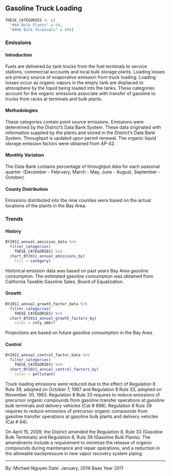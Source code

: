 ## Gasoline Truck Loading

```r
THESE_CATEGORIES <- c(
  "#64 Bulk Plants" = 64,
  "#898 Bulk Terminals" = 898)
```

### Emissions

#### Introduction {-}

Fuels are delivered by tank trucks from the fuel terminals to service stations, commercial accounts and local bulk storage plants. Loading losses are primary source of evaporative emission from truck loading. Loading losses occur as organic vapors in the empty tank are displaced to atmosphere by the liquid being loaded into the tanks. These categories account for the organic emissions associate with transfer of gasoline to trucks from racks at terminals and bulk plants.

#### Methodologies {-}

These categories contain point source emissions. Emissions were determined by the District's Data Bank System. These data originated with information supplied by the plants and stored in the District's Data Bank System. Throughput is updated upon permit renewal. The organic liquid storage emission factors were obtained from AP-42.

#### Monthly Variation {-}

The Data Bank contains percentage of throughput data for each seasonal quarter: (December - February, March - May, June - August, September - October).

#### County Distribution {-}

Emissions distributed into the nine counties were based on the actual locations of the plants in the Bay Area.

### Trends

#### History {-}

```r
BY2011_annual_emission_data %>%
  filter_categories(
    THESE_CATEGORIES) %>%
  chart_BY2011_annual_emissions_by(
    fill = category)
```

Historical emission data was based on past years Bay Area gasoline consumption. The estimated gasoline consumption was obtained from California Taxable Gasoline Sales, Board of Equalization.

#### Growth {-}

```r
BY2011_annual_growth_factor_data %>%
  filter_categories(
    THESE_CATEGORIES) %>%
  chart_BY2011_annual_growth_factors_by(
    color = cnty_abbr)
```

Projections are based on future gasoline consumption in the Bay Area.

#### Control {-}

```r
BY2011_annual_control_factor_data %>%
  filter_categories(
    THESE_CATEGORIES) %>%
  chart_BY2011_annual_control_factors_by(
    color = pollutant)
```

Truck loading emissions were reduced due to the effect of Regulation 8 Rule 39, adopted on October 7, 1987 and Regulation 8 Rule 33, adopted on November 30, 1983. Regulation 8 Rule 33 requires to reduce emissions of precursor organic compounds from gasoline transfer operations at gasoline bulk terminals and delivery vehicles (Cat # 898). Regulation 8 Rule 39 requires to reduce emissions of precursor organic compounds from gasoline transfer operations at gasoline bulk plants and delivery vehicles (Cat # 64).

On April 15, 2009, the District amended the Regulation 8, Rule 33 (Gasoline Bulk Terminals) and Regulation 8, Rule 39 (Gasoline Bulk Plants). The amendments include a requirement to minimize the release of organic compounds during maintenance and repair operations, and a reduction in the allowable backpressure in new vapor recovery system piping.

***

By: Michael Nguyen 
Date: January, 2014 
Base Year 2011

